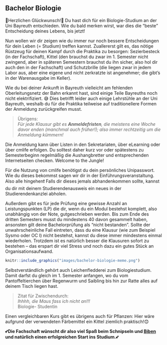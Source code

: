 ## Bachelor Biologie {#bachelor-biologie}

🎉Herzlichen Glückwunsch!🎉 Du hast dich für ein Biologie-Studium an der Uni Bayreuth entschieden. Wie du bald merken wirst, war dies die "beste" Entscheidung deines Lebens, bis jetzt!

Nun wollen wir dir zeigen wie du immer nur noch bessere Entscheidungen für dein Leben (= Studium) treffen kannst. Zuallererst gilt es,
das nötige Rüstzeug für deinen Kampf durch die Praktika zu besorgen: Sezierbesteck (in der Fachschaft), Kittel (den brauchst du zwar im 1. Semester nicht zwingend, aber in späteren Semestern brauchst du ihn sicher,
also hol dir auch den in der Fachschaft) und Schutzbrille (die liegen zwar in jedem Labor aus, aber eine eigene und nicht zerkratzte ist angenehmer; die gibt’s in der Warenausgabe im Keller).

Wie du bei deiner Ankunft in Bayreuth vielleicht am fehlenden Oberleitungsnetz der Bahn erkannt hast, sind einige Teile Bayreuths noch nicht elektrifiziert. 😅
Dies betrifft leider auch einige Lehrstühle an der Uni Bayreuth, weshalb du für die Praktika teilweise auf traditionellere Formen der Anmeldung zurückgreifen musst.

> Übrigens:<br>
> *Für jede Klausur gibt es **Anmeldefristen**, die meistens eine Woche davor enden (manchmal auch früher!); also immer rechtzeitig um die Anmeldung kümmern!*

Die Anmeldung kann über Listen in den Sekretariaten, über eLearning oder über cmlife erfolgen.
Du solltest daher kurz vor oder spätestens zu Semesterbeginn regelmäßig die Aushangbretter und entsprechenden Internetseiten checken. Welcome to the Jungle!

Für die Nutzung von cmlife benötigst du dein persönliches Unipasswort. Wie du dieses bekommst sagen wir dir in der Einführungsveranstaltung. Also alle hingehen❗ Falls dir dieses jemals abhandenkommen sollte,
kannst du dir mit deinem Studierendenausweis ein neues in der Studierendenkanzlei abholen.

Außerdem gibt es für jede Prüfung eine gewisse Anzahl an Leistungspunkten (LP) die dir, wenn du ein Modul bestehst komplett, also unabhängig von der Note, gutgeschrieben werden.
Bis zum Ende des dritten Semesters musst du mindestens 40 davon gesammelt haben, ansonsten gilt deine Bachelorprüfung als "nicht bestanden". Sollte der unwahrscheinliche Fall eintreten,
dass du eine Klausur (wie zum Beispiel Sysmo oder OC I) nicht bestehst, kannst du diese immer mindestens einmal wiederholen.
Trotzdem ist es natürlich besser die Klausuren sofort zu bestehen – das erspart dir viel Stress und noch dazu ein gutes Stück an Organisationsaufwand.

```r
knitr::include_graphics("images/bachelor-biologie-meme.png")
```

Selbstverständlich gehört auch Leichenfledderei zum Biologiestudium. Damit darfst du gleich im 1. Semester anfangen,
wo du vom Pantoffeltierchen über Regenwurm und Saibling bis hin zur Ratte alles auf deinem Tisch liegen hast.

>Zitat für Zwischendurch:<br>
> *Ihhhh, die Maus fass ich nicht an!!!*<br>
> Biologie- Studentin

Einen vergleichbaren Kurs gibt es übrigens auch für Pflanzen: Hier wäre aufgrund der verwendeten Färbemittel ein Kittel ziemlich praktisch!😊

💕**Die Fachschaft wünscht dir also viel Spaß beim Schnipseln und [Biben](#dschungel-abc-biben) und natürlich einen erfolgreichen Start ins Studium.**💕